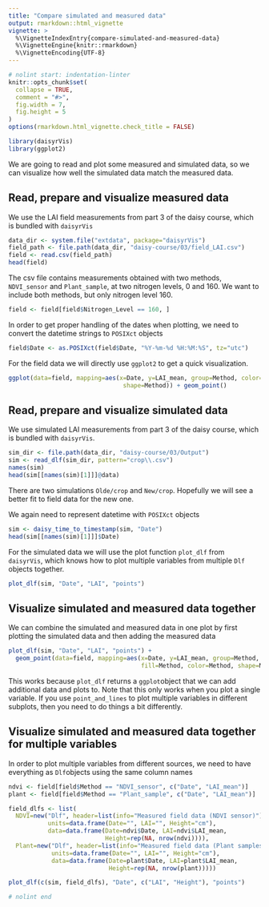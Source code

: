 ```yaml
---
title: "Compare simulated and measured data"
output: rmarkdown::html_vignette
vignette: >
  %\VignetteIndexEntry{compare-simulated-and-measured-data}
  %\VignetteEngine{knitr::rmarkdown}
  %\VignetteEncoding{UTF-8}
---
```


```r
# nolint start: indentation-linter
knitr::opts_chunk$set(
  collapse = TRUE,
  comment = "#>",
  fig.width = 7,
  fig.height = 5
)
options(rmarkdown.html_vignette.check_title = FALSE)
```
```r
library(daisyrVis)
library(ggplot2)
```

We are going to read and plot some measured and simulated data, so we can visualize how well the simulated data match the measured data.

## Read, prepare and visualize measured data
We use the LAI field measurements from part 3 of the daisy course, which is bundled with `daisyrVis`
```r
data_dir <- system.file("extdata", package="daisyrVis")
field_path <- file.path(data_dir, "daisy-course/03/field_LAI.csv")
field <- read.csv(field_path)
head(field)
```
The csv file contains measurements obtained with two methods, `NDVI_sensor` and `Plant_sample`, at two nitrogen levels, 0 and 160.  We want to include both methods, but only nitrogen level 160.

```r
field <- field[field$Nitrogen_Level == 160, ]
```

In order to get proper handling of the dates when plotting, we need to convert the datetime strings to `POSIXct` objects
```r
field$Date <- as.POSIXct(field$Date, "%Y-%m-%d %H:%M:%S", tz="utc")
```

For the field data we will directly use `ggplot2` to get a quick visualization.
```r
ggplot(data=field, mapping=aes(x=Date, y=LAI_mean, group=Method, color=Method,
                                shape=Method)) + geom_point()
```


## Read, prepare and visualize simulated data
We use simulated LAI measurements from part 3 of the daisy course, which is bundled with `daisyrVis`.

```r
sim_dir <- file.path(data_dir, "daisy-course/03/Output")
sim <- read_dlf(sim_dir, pattern="crop\\.csv")
names(sim)
head(sim[[names(sim)[1]]]@data)
```
There are two simulations `Olde/crop` and `New/crop`. Hopefully we will see a better fit to field data for the new one.

We again need to represent datetime with `POSIXct` objects
```r
sim <- daisy_time_to_timestamp(sim, "Date")
head(sim[[names(sim)[1]]]$Date)
```
For the simulated data we will use the plot function `plot_dlf` from `daisyrVis`, which knows how to plot multiple variables from multiple `Dlf` objects together.
```r
plot_dlf(sim, "Date", "LAI", "points")
```


## Visualize simulated and measured data together
We can combine the simulated and measured data in one plot by first plotting the simulated data and then adding the measured data

```r
plot_dlf(sim, "Date", "LAI", "points") +
  geom_point(data=field, mapping=aes(x=Date, y=LAI_mean, group=Method,
                                     fill=Method, color=Method, shape=Method))
```
This works because `plot_dlf` returns a `ggplot`object that we can add additional data and plots to. Note that this only works when you plot a single variable. If you use `point_and_lines` to plot multiple variables in different subplots, then you need to do things a bit differently.

## Visualize simulated and measured data together for multiple variables
In order to plot multiple variables from different sources, we need to have everything as `Dlf`objects using the same column names
```r
ndvi <- field[field$Method == "NDVI_sensor", c("Date", "LAI_mean")]
plant <- field[field$Method == "Plant_sample", c("Date", "LAI_mean")]

field_dlfs <- list(
  NDVI=new("Dlf", header=list(info="Measured field data (NDVI sensor)"),
           units=data.frame(Date="", LAI="", Height="cm"),
           data=data.frame(Date=ndvi$Date, LAI=ndvi$LAI_mean,
                           Height=rep(NA, nrow(ndvi)))),
  Plant=new("Dlf", header=list(info="Measured field data (Plant samples)"),
            units=data.frame(Date="", LAI="", Height="cm"),
            data=data.frame(Date=plant$Date, LAI=plant$LAI_mean,
                            Height=rep(NA, nrow(plant)))))
```

```r
plot_dlf(c(sim, field_dlfs), "Date", c("LAI", "Height"), "points")
```

```r
# nolint end
```
